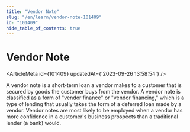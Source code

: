 ```yaml
---
title: "Vendor Note"
slug: "/en/learn/vendor-note-101409"
id: "101409"
hide_table_of_contents: true
---
```



# Vendor Note

<ArticleMeta id={101409} updatedAt={'2023-09-26 13:58:54'} />
<div className='border-solid border-b border-t-0 my-4 border-[var(--ifm-color-gray-300)]' />

A vendor note is a short-term loan a vendor makes to a customer that is secured by goods the customer buys from the vendor. A vendor note is classified as a form of "vendor finance" or "vendor financing," which is a type of lending that usually takes the form of a deferred loan made by a vendor. Vendor notes are most likely to be employed when a vendor has more confidence in a customer's business prospects than a traditional lender (a bank) would.
